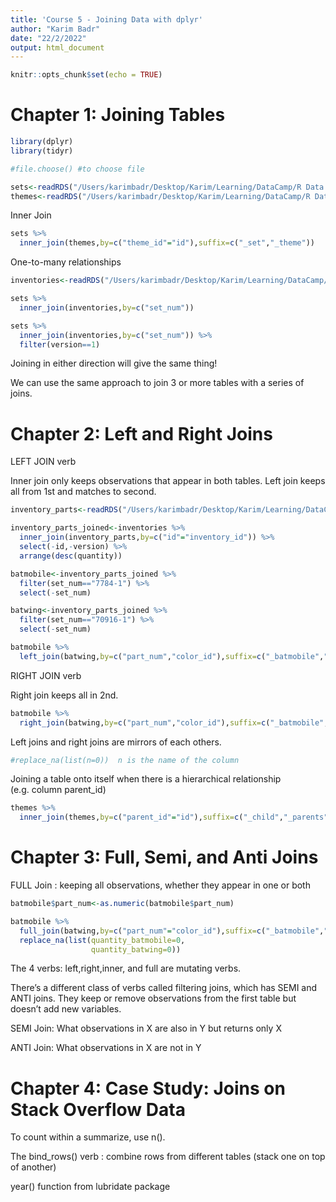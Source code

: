```yaml
---
title: 'Course 5 - Joining Data with dplyr'
author: "Karim Badr"
date: "22/2/2022"
output: html_document
---
```


```r
knitr::opts_chunk$set(echo = TRUE)
```

# Chapter 1: Joining Tables

```r
library(dplyr)
library(tidyr)
```

```r
#file.choose() #to choose file
```

```r
sets<-readRDS("/Users/karimbadr/Desktop/Karim/Learning/DataCamp/R Data Scientist/sets.rds")
themes<-readRDS("/Users/karimbadr/Desktop/Karim/Learning/DataCamp/R Data Scientist/themes.rds")
```

Inner Join

```r
sets %>% 
  inner_join(themes,by=c("theme_id"="id"),suffix=c("_set","_theme"))
```

One-to-many relationships

```r
inventories<-readRDS("/Users/karimbadr/Desktop/Karim/Learning/DataCamp/R Data Scientist/inventories.rds")
```

```r
sets %>% 
  inner_join(inventories,by=c("set_num"))
```
```r
sets %>% 
  inner_join(inventories,by=c("set_num")) %>% 
  filter(version==1)
```
Joining in either direction will give the same thing!

We can use the same approach to join 3 or more tables with a series of joins.

# Chapter 2: Left and Right Joins

LEFT JOIN verb

Inner join only keeps observations that appear in both tables. Left join keeps all from 1st and matches to second.

```r
inventory_parts<-readRDS("/Users/karimbadr/Desktop/Karim/Learning/DataCamp/R Data Scientist/inventory_parts.rds")
```

```r
inventory_parts_joined<-inventories %>% 
  inner_join(inventory_parts,by=c("id"="inventory_id")) %>% 
  select(-id,-version) %>% 
  arrange(desc(quantity))
```

```r
batmobile<-inventory_parts_joined %>% 
  filter(set_num=="7784-1") %>% 
  select(-set_num)

batwing<-inventory_parts_joined %>% 
  filter(set_num=="70916-1") %>% 
  select(-set_num)
```

```r
batmobile %>% 
  left_join(batwing,by=c("part_num","color_id"),suffix=c("_batmobile","_batwing"))
```
RIGHT JOIN verb

Right join keeps all in 2nd.

```r
batmobile %>% 
  right_join(batwing,by=c("part_num","color_id"),suffix=c("_batmobile","_batwing"))
```
Left joins and right joins are mirrors of each others.

```r
#replace_na(list(n=0))  n is the name of the column
```


Joining a table onto itself when there is a hierarchical relationship (e.g. column parent_id)

```r
themes %>% 
  inner_join(themes,by=c("parent_id"="id"),suffix=c("_child","_parents"))
```

# Chapter 3: Full, Semi, and Anti Joins


FULL Join : keeping all observations, whether they appear in one or both

```r
batmobile$part_num<-as.numeric(batmobile$part_num)
```

```r
batmobile %>% 
  full_join(batwing,by=c("part_num"="color_id"),suffix=c("_batmobile","_batwing")) %>% 
  replace_na(list(quantity_batmobile=0,
                  quantity_batwing=0))
```
The 4 verbs: left,right,inner, and full are mutating verbs.

There's a different class of verbs called filtering joins, which has SEMI and ANTI joins.
They keep or remove observations from the first table but doesn't add new variables. 

SEMI Join: What observations in X are also in Y but returns only X


ANTI Join: What observations in X are not in Y

# Chapter 4: Case Study: Joins on Stack Overflow Data

To count within a summarize, use n(). 

The bind_rows() verb : combine rows from different tables (stack one on top of another)

year() function from lubridate package